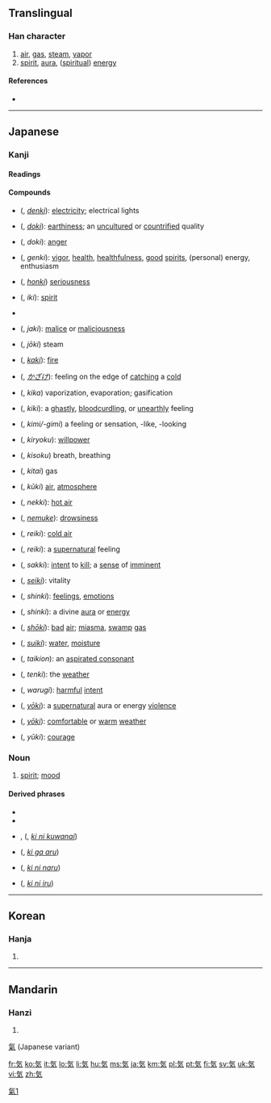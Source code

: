 ==Translingual==

===Han character===
{{Han char|rn=84|rad=气|as=02|sn=6|four=|canj=人弓大 (ONK)|ids=⿹[[气]][[㐅]]}}

# [[air]], [[gas]], [[steam]], [[vapor]]
# [[spirit]], [[aura]], ([[spiritual]]) [[energy]]

====References====
* {{Han ref|kx=0599.041|dkj=17046|dj=0990.170|hdz=32010.031|uh=6C17|ud=27671}}

[[Category:CJKV characters simplified differently in Japan and China|氣1]]

----

==Japanese==
{{wikipedia|lang=ja}}
{{rfc|compounds section needs lots of attention}}

===Kanji===
{{ja-kanji|grade=1|rs=气02|style=s|kyu=氣}}

====Readings====
{{ja-readings
|on={{l|ja|き}} (ki), {{l|ja|け}} (ke)
|kun={{l|ja|いき}} (iki)
}}

====Compounds====
{{der-top3|Compounds}}
* {{l|ja|電気}} ({{l|ja|でんき}}, ''[[denki]]''): [[electricity]]; electrical lights
* {{l|ja|土気}} ({{l|ja|どき}}, ''[[doki]]''): [[earthiness]]; an [[uncultured]] or [[countrified]] quality
* {{l|ja|怒気}} ({{l|ja|どき}}, ''doki''): [[anger]]
* {{l|ja|元気}} ({{l|ja|げんき}}, ''genki''): [[vigor]], [[health]], [[healthfulness]], [[good]] [[spirits]], (personal) energy, enthusiasm
* {{l|ja|本気}} ({{l|ja|ほんき}}, ''[[honki]]'') [[seriousness]]
* {{l|ja|意気}} ({{l|ja|いき}}, ''iki''): [[spirit]]
* {{l|ja|陰気|tr=いんき, inki|gloss=melancholy}}
* {{l|ja|邪気}} ({{l|ja|じゃき}}, ''jaki''): [[malice]] or [[maliciousness]]
* {{l|ja|蒸気}} ({{l|ja|じょうき}}, ''jōki'') steam
* {{l|ja|火気}} ({{l|ja|かき}}, ''[[kaki]]''): [[fire]]
* {{l|ja|風気}} ({{l|ja|かざけ}}, ''[[かざけ]]''): feeling on the edge of [[catching]] a [[cold]]
{{der-mid3}}
* {{l|ja|気化}} ({{l|ja|きか}}, ''kika'') vaporization, evaporation; gasification
* {{l|ja|鬼気}} ({{l|ja|きき}}, ''kiki''): a [[ghastly]], [[bloodcurdling]], or [[unearthly]] feeling
* {{l|ja|気味}} ({{l|ja|きみ/ぎみ}}, ''kimi/-gimi'') a feeling or sensation, -like, -looking
* {{l|ja|気力}} ({{l|ja|きりょく}}, ''kiryoku''): [[willpower]]
* {{l|ja|気息}} ({{l|ja|きそく}}, ''kisoku'') breath, breathing
* {{l|ja|気体}} ({{l|ja|きたい}}, ''kitai'') gas
* {{l|ja|空気}} ({{l|ja|くうき}}, ''kūki'') [[air]], [[atmosphere]]
* {{l|ja|熱気}} ({{l|ja|ねっき}}, ''nekki''): [[hot air]]
* {{l|ja|眠気}} ({{l|ja|ねむけ}}, ''[[nemuke]]''): [[drowsiness]]
* {{l|ja|冷気}} ({{l|ja|れいき}}, ''reiki''): [[cold air]]
* {{l|ja|霊気}} ({{l|ja|れいき}}, ''reiki''): a [[supernatural]] feeling
* {{l|ja|殺気}} ({{l|ja|さっき}}, ''sakki''): [[intent]] to [[kill]]; a [[sense]] of [[imminent]] 
{{der-mid3}}
* {{l|ja|生気}} ({{l|ja|せいき}}, ''[[seiki]]''): vitality
* {{l|ja|心気}} ({{l|ja|しんき}}, ''shinki''): [[feeling]]s, [[emotion]]s
* {{l|ja|神気}} ({{l|ja|しんき}}, ''shinki''): a divine [[aura]] or [[energy]]
* {{l|ja|沼気}} ({{l|ja|しょうき}}, ''[[shōki]]''): [[bad]] [[air]]; [[miasma]], [[swamp]] [[gas]]
* {{l|ja|水気}} ({{l|ja|すいき}}, ''[[suiki]]''): [[water]], [[moisture]]
* {{l|ja|帯気音}} ({{l|ja|たいきおん}}, ''taikion''): an [[aspirated consonant]]
* {{l|ja|天気}} ({{l|ja|てんき}}, ''tenki''): the [[weather]]
* {{l|ja|悪気}} ({{l|ja|わるぎ}}, ''warugi''): [[harmful]] [[intent]]
* {{l|ja|妖気}} ({{l|ja|ようき}}, ''[[yoki|yōki]]''): a [[supernatural]] aura or energy [[violence]]
* {{l|ja|陽気}} ({{l|ja|ようき}}, ''[[yōki]]''): [[comfortable]] or [[warm]] [[weather]]
* {{l|ja|勇気}} ({{l|ja|ゆうき}}, ''yūki''): [[courage]]
{{bottom}}

===Noun===
{{ja-noun|k|hira=き|rom=ki}}

# [[spirit]]; [[mood]]

====Derived phrases====
* {{l|ja|気がする}}
* {{l|ja|気を付けて}}
* {{l|ja|気に食わない}}, {{l|ja|気にくわない}} ({{l|ja|きにくわない}}, ''[[ki ni kuwanai]]'')
* {{l|ja|気がある}} ({{l|ja|きがある}}, ''[[ki ga aru]]'')
* {{l|ja|気になる}} ({{l|ja|きになる}}, ''[[ki ni naru]]'')
* {{l|ja|気に入る}} ({{l|ja|きにいる}}, ''[[ki ni iru]]'')

----

==Korean==

===Hanja===
{{ko-hanja|hangeul=기|eumhun=기운|rv=gi|mr=ki|y=ki}}

# {{defn|lang=ko|sort=气02}}

----

==Mandarin==

===Hanzi===
{{cmn-hanzi|pin=[[qì]] ([[qi4]])|wg=ch'i<sup>4</sup>}}

# {{defn|lang=cmn|sort=气02}}
[[氣]] (Japanese variant)

[[fr:気]]
[[ko:気]]
[[it:気]]
[[lo:気]]
[[li:気]]
[[hu:気]]
[[ms:気]]
[[ja:気]]
[[km:気]]
[[pl:気]]
[[pt:気]]
[[fi:気]]
[[sv:気]]
[[uk:気]]
[[vi:気]]
[[zh:気]]